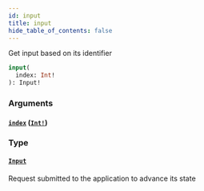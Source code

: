 ```yaml
---
id: input
title: input
hide_table_of_contents: false
---
```



Get input based on its identifier

```graphql
input(
  index: Int!
): Input!
```


### Arguments

#### [`index`](#) ([`Int!`](/cartesi-rollups/next/api/graphql/scalars/int))




### Type

#### [`Input`](/cartesi-rollups/next/api/graphql/objects/input)

Request submitted to the application to advance its state
